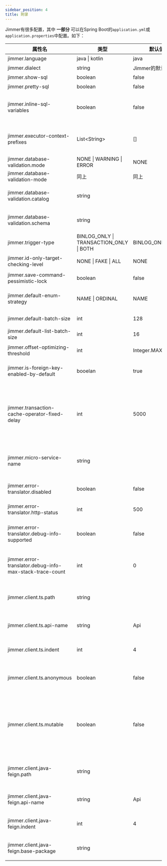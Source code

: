 ```yaml
---
sidebar_position: 4
title: 附录
---
```


Jimmer有很多配置，其中 **一部分** 可以在Spring Boot的`application.yml`或`application.properties`中配置。如下：

|属性名|类型|默认值|描述|
|-----|---|----|-----|
|jimmer.language|java &#124; kotlin|java|Kotlin项目必须配置|
|jimmer.dialect|string|Jimmer的默认方言|Jimmer方言类名|
|jimmer.show-sql|boolean|false|是否打印SQL日志|
|jimmer.pretty-sql|boolean|false|是否格式化SQL|
 jimmer.inline-sql-variables | boolean | false |是否类联JDBC参数(此举仅仅影响日志，真正被执行的SQL仍然采用JDBC参数)|
|jimmer.executor-context-prefixes|List&lt;String&gt;|[]|通常为多个包名或类的全名，Jimmer判断当前stacktrace是否应附加在SQL日志中|
|jimmer.database-validation.mode|NONE &#124; WARNING &#124; ERROR|NONE|数据库验证方式|
|jimmer.database-validation-mode|同上|同上|同上|
|jimmer.database-validation.catalog|string||被验证的表所在数据库的catalog，同名表冲突时配置|
|jimmer.database-validation.schema|string||被验证的表所在数据库的schema，同名表冲突时配置|
|jimmer.trigger-type|BINLOG_ONLY &#124; TRANSACTION_ONLY &#124; BOTH|BINLOG_ONLY|触发器类型|
|jimmer.id-only-target-checking-level|NONE &#124; FAKE &#124; ALL|NONE|保存指令是否检查短关联的id|
|jimmer.save-command-pessimistic-lock|boolean|false|保存指令中的查询SQL是否使用悲观锁|
|jimmer.default-enum-strategy|NAME &#124; ORDINAL|NAME|未明确声明映射模式的枚举的默认映射方式|
|jimmer.default-batch-size|int|128|非集合属性的默认fetch size|
|jimmer.default-list-batch-size|int|16|集合属性的默认fetch size|
|jimmer.offset-optimizing-threshold|int|Integer.MAX_VALUE|分页查询启用深分页优化的offset阈值|
|jimmer.is-foreign-key-enabled-by-default|booelan|true|没有明确指定真伪的外键是否被视为真实外键|
|jimmer.transaction-cache-operator-fixed-delay|int|5000|触发器类型为`TRANSACTION_ONLY`(不依赖外部CDC)时，Jimmer通过本地消息表保证缓存最终一致性，失败或过多的缓存清理任务的重试时间间隔|
|jimmer.micro-service-name|string||当前应用所属微服务的服务名，只有使用远程关联的应用才需要配置|
|jimmer.error-translator.disabled|boolean|false|是否禁用前后端自动对接功能中的异常对接|
|jimmer.error-translator.http-status|int|500|服务端异常在客户端的统一HTTP状态|
|jimmer.error-translator.debug-info-supported|boolean|false|是否在客户端错误中附带异常message等信息以帮助调试，禁止在生产环境上使用|
|jimmer.error-translator.debug-info-max-stack-trace-count|int|0|客户端错误中附带异常信息中stacktrace的最大条数，禁止在生产环境上使用|
|jimmer.client.ts.path|string||被自动生成的TypeScript代码的下载路径，比如"/ts.zip"|
|jimmer.client.ts.api-name|string|Api|被自动生成的TypeScript代码的API名称|
|jimmer.client.ts.indent|int|4|被自动生成的TypeScript代码的缩进量|
|jimmer.client.ts.anonymous|boolean|false|被自动生成的TypeScript代码是否采用匿名类型风格避免为DTO类型命名|
|jimmer.client.ts.mutable|boolean|false|默认情况下，Jimmer生成的Typescript是为React生态服务的，因此TS类型声明中有大量的`readonly`修饰。如果不期望这种行为，请将此配置设置为true|
|jimmer.client.java-feign.path|string||被自动生成的Spring Cloud Feign Java代码的下载路径，比如"/java-feign.zip"|
|jimmer.client.java-feign.api-name|string|Api|被自动生成的Spring Cloud Feign Java代码的API名称|
|jimmer.client.java-feign.indent|int|4|被自动生成的Spring Cloud Feign Java代码的缩进量|
|jimmer.client.java-feign.base-package|string||被自动生成的Spring Cloud Feign Java代码的最顶层包|

